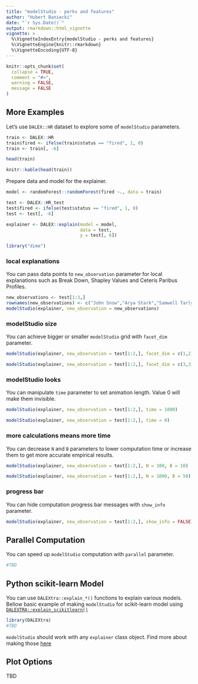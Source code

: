 ```yaml
---
title: "modelStudio - perks and features"
author: "Hubert Baniecki"
date: "`r Sys.Date()`"
output: rmarkdown::html_vignette
vignette: >
  %\VignetteIndexEntry{modelStudio - perks and features}
  %\VignetteEngine{knitr::rmarkdown}
  %\VignetteEncoding{UTF-8}
---
```


```r
knitr::opts_chunk$set(
  collapse = TRUE,
  comment = "#>",
  warning = FALSE,
  message = FALSE
)
```

## More Examples

Let's use `DALEX::HR` dataset to explore some of `modelStudio` parameters.

```r
train <- DALEX::HR
train$fired <- ifelse(train$status == "fired", 1, 0)
train <- train[, -6]

head(train)
```

```r
knitr::kable(head(train))
```

Prepare data and model for the explainer.

```r
model <- randomForest::randomForest(fired ~., data = train)

test <- DALEX::HR_test
test$fired <- ifelse(test$status == "fired", 1, 0)
test <- test[, -6]

explainer <- DALEX::explain(model = model,
                            data = test,
                            y = test[, 6])

library("dime")
```

### local explanations

You can pass data points to `new_observation` parameter for local explanations
such as Break Down, Shapley Values and Ceteris Paribus Profiles.

```r
new_observations <- test[1:3,]
rownames(new_observations) <- c("John Snow","Arya Stark","Samwell Tarly")
modelStudio(explainer, new_observation = new_observations)
```

### modelStudio size

You can achieve bigger or smaller `modelStudio` grid with `facet_dim` parameter.

```r
modelStudio(explainer, new_observation = test[1:2,], facet_dim = c(1,2))

modelStudio(explainer, new_observation = test[1:2,], facet_dim = c(3,3))
```

### modelStudio looks

You can manipulate `time` parameter to set animation length. Value 0 will make 
them invisible.

```r
modelStudio(explainer, new_observation = test[1:2,], time = 1000)

modelStudio(explainer, new_observation = test[1:2,], time = 0)
```

### more calculations means more time

You can decrease `N` and `B` parameters to lower computation time or increase
them to get more accurate empirical results.

```r
modelStudio(explainer, new_observation = test[1:2,], N = 100, B = 10)

modelStudio(explainer, new_observation = test[1:2,], N = 1000, B = 50)
```

### progress bar

You can hide computation progress bar messages with `show_info` parameter.

```r
modelStudio(explainer, new_observation = test[1:2,], show_info = FALSE)
```

## Parallel Computation

You can speed up `modelStudio` computation with `parallel` parameter.

```r
#TBD
```

## Python scikit-learn Model

You can use `DALEXtra::explain_*()` functions to explain various models.
Bellow basic example of making `modelStudio` for scikit-learn model using
[`DALEXTRA::explain_scikitlearn()`](https://modeloriented.github.io/DALEXtra/reference/explain_scikitlearn.html)

```r
library(DALEXtra)
#TBD
```

`modelStudio` should work with any `explainer` class object. Find more about 
making those [here](https://github.com/ModelOriented/DALEXtra)


## Plot Options

TBD
